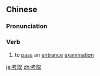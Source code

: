==Chinese==
{{zh-forms}}

===Pronunciation===
{{zh-pron
|m=kǎoqǔ
|c=haau2 ceoi2
|mn=qz:khóⁿ-chhú/tw,xm:khó-chhú/zz:khó-chhí
|cat=v
}}

===Verb===
{{zh-verb}}

# to [[pass]] an [[entrance]] [[examination]] {{gloss|to university, etc.}}

{{zh-cat|Advanced}}

[[ja:考取]]
[[zh:考取]]
